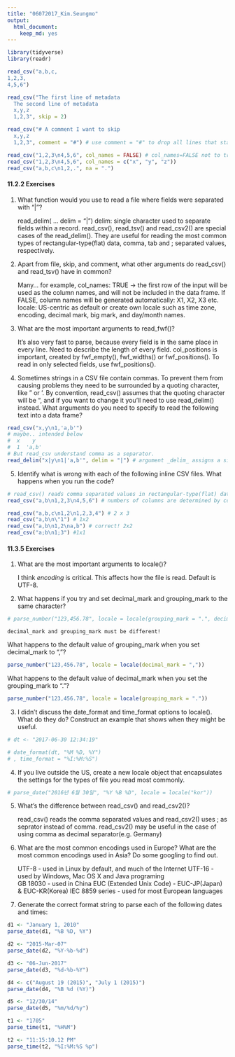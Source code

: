 ```yaml
---
title: "06072017_Kim.Seungmo"
output:
  html_document:
    keep_md: yes
---
```


```r
library(tidyverse)
library(readr)
```


```r
read_csv("a,b,c,
1,2,3,
4,5,6")
```
```r
read_csv("The first line of metadata
  The second line of metadata
  x,y,z
  1,2,3", skip = 2)

read_csv("# A comment I want to skip
  x,y,z
  1,2,3", comment = "#") # use comment = "#" to drop all lines that start with #.
```

```r
read_csv("1,2,3\n4,5,6", col_names = FALSE) # col_names=FALSE not to treat the first row as headings
read_csv("1,2,3\n4,5,6", col_names = c("x", "y", "z"))
read_csv("a,b,c\n1,2,.", na = ".")
```


#### 11.2.2 Exercises

1. What function would you use to read a file where fields were separated with “|”?

    read_delim(  ...  delim = "|")
    delim: single character used to separate fields within a record.
    read_csv(), read_tsv() and read_csv2() are special cases of the read_delim(). They are useful for
reading the most common types of rectangular-type(flat) data, comma, tab and ; separated values, respectively.  

2. Apart from file, skip, and comment, what other arguments do read_csv() and read_tsv() have in common?

    Many... for example,
    col_names: TRUE -> the first row of the input will be used as the column names, and will not be included in the data frame. If FALSE, column names will be generated automatically: X1, X2, X3 etc.
    locale: US-centric as default or create own locale such as time zone, encoding, decimal mark, big mark, and day/month names.
     

3. What are the most important arguments to read_fwf()?

    It's also very fast to parse, because every field is in the same place in every line. Need to describe the length of every field.
    col_positions	is important, created by fwf_empty(), fwf_widths() or fwf_positions(). To read in only selected fields, use fwf_positions().  
    
    
4. Sometimes strings in a CSV file contain commas. To prevent them from causing problems they need to be surrounded by a quoting character, like " or '. By convention, read_csv() assumes that the quoting character will be ", and if you want to change it you’ll need to use read_delim() instead. What arguments do you need to specify to read the following text into a data frame?
```r
read_csv("x,y\n1,'a,b'")
# maybe.. intended below
#  x    y
#  1  'a,b'
# But read_csv understand comma as a separator.
read_delim("x|y\n1|'a,b'", delim = "|") # argument _delim_ assigns a single character used to separate fields within a record.
```

5. Identify what is wrong with each of the following inline CSV files. What happens when you run the code?

```r
# read_csv() reads comma separated values in rectangular-type(flat) data!
read_csv("a,b\n1,2,3\n4,5,6") # numbers of columns are determined by columns in header -> 2x2

read_csv("a,b,c\n1,2\n1,2,3,4") # 2 x 3 
read_csv("a,b\n\"1") # 1x2
read_csv("a,b\n1,2\na,b") # correct! 2x2
read_csv("a;b\n1;3") #1x1
```


#### 11.3.5 Exercises

1. What are the most important arguments to locale()?

   I think _encoding_ is critical. This affects how the file is read. Default is UTF-8.
   
2. What happens if you try and set decimal_mark and grouping_mark to the same character? 
```r
# parse_number("123,456.78", locale = locale(grouping_mark = ".", decimal_mark = "."))
```

    decimal_mark and grouping_mark must be different!

What happens to the default value of grouping_mark when you set decimal_mark to “,”? 
```r
parse_number("123,456.78", locale = locale(decimal_mark = ","))
```
    
What happens to the default value of decimal_mark when you set the grouping_mark to “.”?
```r
parse_number("123,456.78", locale = locale(grouping_mark = "."))
```

    
3. I didn’t discuss the date_format and time_format options to locale(). What do they do? Construct an example that shows when they might be useful.

```r
# dt <- "2017-06-30 12:34:19"

# date_format(dt, "%M %D, %Y")
# , time_format = "%I:%M:%S")
```


4. If you live outside the US, create a new locale object that encapsulates the settings for the types of file you read most commonly.
```r
# parse_date("2016년 6월 30일", "%Y %B %D", locale = locale("kor"))
```


5. What’s the difference between read_csv() and read_csv2()?

    read_csv() reads the comma separated values and read_csv2() uses ; as seprator instead of comma. read_csv2() may be useful in the case of using comma as decimal separator(e.g. Germany)   
    
6. What are the most common encodings used in Europe? What are the most common encodings used in Asia? Do some googling to find out.

    UTF-8 - used in Linux by default, and much of the Internet
    UTF-16 - used by Windows, Mac OS X and Java programing  
    GB 18030 - used in China 
    EUC (Extended Unix Code) - EUC-JP(Japan) & EUC-KR(Korea)
    IEC 8859 series - used for most European languages


7. Generate the correct format string to parse each of the following dates and times:
```r
d1 <- "January 1, 2010"
parse_date(d1, "%B %D, %Y")

d2 <- "2015-Mar-07"
parse_date(d2, "%Y-%b-%d")

d3 <- "06-Jun-2017"
parse_date(d3, "%d-%b-%Y")

d4 <- c("August 19 (2015)", "July 1 (2015)")
parse_date(d4, "%B %d (%Y)")

d5 <- "12/30/14" 
parse_date(d5, "%m/%d/%y")

t1 <- "1705"
parse_time(t1, "%H%M")

t2 <- "11:15:10.12 PM"
parse_time(t2, "%I:%M:%S %p")
```

